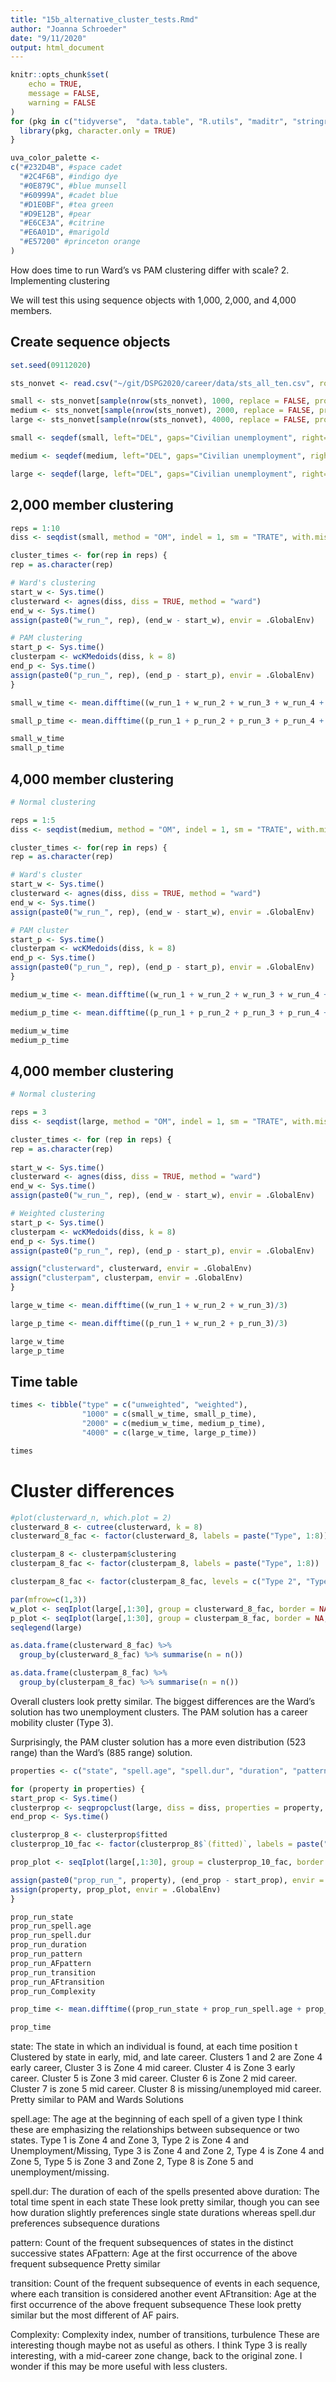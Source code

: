```yaml
---
title: "15b_alternative_cluster_tests.Rmd"
author: "Joanna Schroeder"
date: "9/11/2020"
output: html_document
---
```


```r
knitr::opts_chunk$set(
	echo = TRUE,
	message = FALSE,
	warning = FALSE
)
for (pkg in c("tidyverse",  "data.table", "R.utils", "maditr", "stringr", "stringi", "dplyr", "ggplot2", "lubridate", "gt", "DataExplorer", "TraMineR", "TraMineRextras", "cluster", "tools", "WeightedCluster")) {
  library(pkg, character.only = TRUE)
}

uva_color_palette <- 
c("#232D4B", #space cadet
  "#2C4F6B", #indigo dye
  "#0E879C", #blue munsell
  "#60999A", #cadet blue
  "#D1E0BF", #tea green
  "#D9E12B", #pear
  "#E6CE3A", #citrine
  "#E6A01D", #marigold
  "#E57200" #princeton orange
)
```

How does time to run Ward's vs PAM clustering differ with scale?
2. Implementing clustering

We will test this using sequence objects with 1,000, 2,000, and 4,000 members. 

## Create sequence objects
```r
set.seed(09112020)

sts_nonvet <- read.csv("~/git/DSPG2020/career/data/sts_all_ten.csv", row.names = 1)

small <- sts_nonvet[sample(nrow(sts_nonvet), 1000, replace = FALSE, prob = NULL),]
medium <- sts_nonvet[sample(nrow(sts_nonvet), 2000, replace = FALSE, prob = NULL),]
large <- sts_nonvet[sample(nrow(sts_nonvet), 4000, replace = FALSE, prob = NULL),]

small <- seqdef(small, left="DEL", gaps="Civilian unemployment", right="DEL", cpal = c("#CBBEB5",  uva_color_palette[1], uva_color_palette[2],uva_color_palette[4],  uva_color_palette[6], uva_color_palette[9], "#CBBEB5"))

medium <- seqdef(medium, left="DEL", gaps="Civilian unemployment", right="DEL", cpal = c("#CBBEB5",  uva_color_palette[1], uva_color_palette[2],uva_color_palette[4],  uva_color_palette[6], uva_color_palette[9], "#CBBEB5"))

large <- seqdef(large, left="DEL", gaps="Civilian unemployment", right="DEL", cpal = c("#CBBEB5",  uva_color_palette[1], uva_color_palette[2],uva_color_palette[4],  uva_color_palette[6], uva_color_palette[9], "#CBBEB5"))
```


## 2,000 member clustering

```r

reps = 1:10
diss <- seqdist(small, method = "OM", indel = 1, sm = "TRATE", with.missing = TRUE, norm = TRUE)

cluster_times <- for(rep in reps) {
rep = as.character(rep)

# Ward's clustering
start_w <- Sys.time()
clusterward <- agnes(diss, diss = TRUE, method = "ward")
end_w <- Sys.time()
assign(paste0("w_run_", rep), (end_w - start_w), envir = .GlobalEnv)

# PAM clustering
start_p <- Sys.time()
clusterpam <- wcKMedoids(diss, k = 8)
end_p <- Sys.time()
assign(paste0("p_run_", rep), (end_p - start_p), envir = .GlobalEnv)
}

small_w_time <- mean.difftime((w_run_1 + w_run_2 + w_run_3 + w_run_4 + w_run_5 + w_run_6 + w_run_7 + w_run_8 + w_run_9 + w_run_10)/10)

small_p_time <- mean.difftime((p_run_1 + p_run_2 + p_run_3 + p_run_4 + p_run_5 + p_run_6 + p_run_7 + p_run_8 + p_run_9 + p_run_10)/10)

small_w_time
small_p_time
```

## 4,000 member clustering
```r
# Normal clustering

reps = 1:5
diss <- seqdist(medium, method = "OM", indel = 1, sm = "TRATE", with.missing = TRUE, norm = TRUE)

cluster_times <- for(rep in reps) {
rep = as.character(rep)

# Ward's cluster
start_w <- Sys.time()
clusterward <- agnes(diss, diss = TRUE, method = "ward")
end_w <- Sys.time()
assign(paste0("w_run_", rep), (end_w - start_w), envir = .GlobalEnv)

# PAM cluster
start_p <- Sys.time()
clusterpam <- wcKMedoids(diss, k = 8)
end_p <- Sys.time()
assign(paste0("p_run_", rep), (end_p - start_p), envir = .GlobalEnv)
}

medium_w_time <- mean.difftime((w_run_1 + w_run_2 + w_run_3 + w_run_4 + w_run_5)/5)

medium_p_time <- mean.difftime((p_run_1 + p_run_2 + p_run_3 + p_run_4 + p_run_5)/5)

medium_w_time
medium_p_time
```


## 4,000 member clustering
```r
# Normal clustering

reps = 3
diss <- seqdist(large, method = "OM", indel = 1, sm = "TRATE", with.missing = TRUE, norm = TRUE)

cluster_times <- for (rep in reps) {
rep = as.character(rep)
  
start_w <- Sys.time()
clusterward <- agnes(diss, diss = TRUE, method = "ward")
end_w <- Sys.time()
assign(paste0("w_run_", rep), (end_w - start_w), envir = .GlobalEnv)

# Weighted clustering
start_p <- Sys.time()
clusterpam <- wcKMedoids(diss, k = 8)
end_p <- Sys.time()
assign(paste0("p_run_", rep), (end_p - start_p), envir = .GlobalEnv)

assign("clusterward", clusterward, envir = .GlobalEnv)
assign("clusterpam", clusterpam, envir = .GlobalEnv)
}

large_w_time <- mean.difftime((w_run_1 + w_run_2 + w_run_3)/3)

large_p_time <- mean.difftime((p_run_1 + w_run_2 + p_run_3)/3)

large_w_time
large_p_time
```

## Time table
```r
times <- tibble("type" = c("unweighted", "weighted"),
                "1000" = c(small_w_time, small_p_time),
                "2000" = c(medium_w_time, medium_p_time),
                "4000" = c(large_w_time, large_p_time))

times
```

# Cluster differences
```r
#plot(clusterward_n, which.plot = 2)
clusterward_8 <- cutree(clusterward, k = 8)
clusterward_8_fac <- factor(clusterward_8, labels = paste("Type", 1:8))

clusterpam_8 <- clusterpam$clustering
clusterpam_8_fac <- factor(clusterpam_8, labels = paste("Type", 1:8))

clusterpam_8_fac <- factor(clusterpam_8_fac, levels = c("Type 2", "Type 8", "Type 3", "Type 7", "Type 4", "Type 5", "Type 1", "Type 6"))

par(mfrow=c(1,3))
w_plot <- seqIplot(large[,1:30], group = clusterward_8_fac, border = NA, use.layout = TRUE, cols = 8, withlegend = F, sortv = "from.start", main = "wards")
p_plot <- seqIplot(large[,1:30], group = clusterpam_8_fac, border = NA, use.layout = TRUE, cols = 8, withlegend = F, sortv = "from.start", main = "pam")
seqlegend(large)

as.data.frame(clusterward_8_fac) %>%
  group_by(clusterward_8_fac) %>% summarise(n = n())

as.data.frame(clusterpam_8_fac) %>%
  group_by(clusterpam_8_fac) %>% summarise(n = n()) 
```

Overall clusters look pretty similar. The biggest differences are the Ward's solution has two unemployment clusters. The PAM solution has a career mobility cluster (Type 3).

Surprisingly, the PAM cluster solution has a more even distribution (523 range) than the Ward's (885 range) solution. 


```r
properties <- c("state", "spell.age", "spell.dur", "duration", "pattern", "AFpattern", "transition", "AFtransition", "Complexity")

for (property in properties) {
start_prop <- Sys.time()
clusterprop <- seqpropclust(large, diss = diss, properties = property, maxcluster = 8)
end_prop <- Sys.time()

clusterprop_8 <- clusterprop$fitted
clusterprop_10_fac <- factor(clusterprop_8$`(fitted)`, labels = paste("Type", 1:8))

prop_plot <- seqIplot(large[,1:30], group = clusterprop_10_fac, border = NA, use.layout = TRUE, cols = 8, withlegend = F, sortv = "from.start", main = property)

assign(paste0("prop_run_", property), (end_prop - start_prop), envir = .GlobalEnv)
assign(property, prop_plot, envir = .GlobalEnv)
}

prop_run_state
prop_run_spell.age
prop_run_spell.dur
prop_run_duration
prop_run_pattern
prop_run_AFpattern
prop_run_transition
prop_run_AFtransition
prop_run_Complexity

prop_time <- mean.difftime((prop_run_state + prop_run_spell.age + prop_run_spell.dur + prop_run_duration + prop_run_pattern + prop_run_AFpattern + prop_run_transition + prop_run_AFtransition + prop_run_Complexity)/9)

prop_time

```


state: The state in which an individual is found, at each time position t
Clustered by state in early, mid, and late career. Clusters 1 and 2 are Zone 4 early career, Cluster 3 is Zone 4 mid career. Cluster 4 is Zone 3 early career. Cluster 5 is Zone 3 mid career. Cluster 6 is Zone 2 mid career. Cluster 7 is zone 5 mid career. Cluster 8 is missing/unemployed mid career.
Pretty similar to PAM and Wards Solutions

spell.age: The age at the beginning of each spell of a given type
I think these are emphasizing the relationships between subsequence or two states. Type 1 is Zone 4 and Zone 3, Type 2 is Zone 4 and Unemployment/Missing, Type 3 is Zone 4 and Zone 2, Type 4 is Zone 4 and Zone 5, Type 5 is Zone 3 and Zone 2, Type 8 is Zone 5 and unemployment/missing.


spell.dur: The duration of each of the spells presented above
duration: The total time spent in each state
These look pretty similar, though you can see how duration slightly preferences single state durations whereas spell.dur preferences subsequence durations

pattern: Count of the frequent subsequences of states in the distinct successive states
AFpattern: Age at the first occurrence of the above frequent subsequence
Pretty similar

transition: Count of the frequent subsequence of events in each sequence, where each transition is considered another event
AFtransition: Age at the first occurrence of the above frequent subsequence
These look pretty similar but the most different of AF pairs.


Complexity: Complexity index, number of transitions, turbulence
These are interesting though maybe not as useful as others. I think Type 3 is really interesting, with a mid-career zone change, back to the original zone. I wonder if this may be more useful with less clusters.
